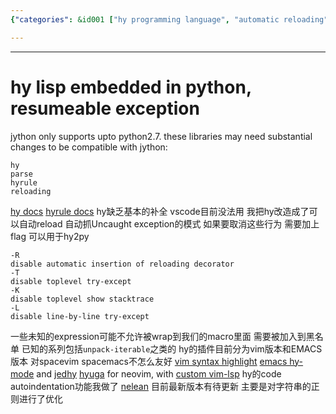 ```yaml
---
{"categories": &id001 ["hy programming language", "automatic reloading", "exception handling", "automation tool", "expression wrapping", "IDE support", "Vim, Emacs, Neovim's Nelean plugin"], "category": "Programming Languages", "date": "2022-11-25 21:29:13", "description": "The article highlights updates to the hy programming language, introducing features such as automatic reloading and enhanced exception handling. These modifications allow hy to be utilized as an automation tool and overcome constraints with expression wrapping. The improvements also benefit IDE support, particularly in Vim, Emacs, and Neovim's Nelean plugin.", "tags": *id001, "title": "Hy Programming Language Enhancements for Automation and IDE Support"}

---
```


------
# hy lisp embedded in python, resumeable exception
jython only supports upto python2.7. these libraries may need substantial changes to be compatible with jython:
```
hy
parse
hyrule
reloading
```
[hy docs](https://docs.hylang.org/en/stable/api.html#lfor)
[hyrule docs](https://hyrule.readthedocs.io/en/master/index.html#hyrule.control.block)
hy缺乏基本的补全 vscode目前没法用 我把hy改造成了可以自动reload 自动抓Uncaught exception的模式 如果要取消这些行为 需要加上flag 可以用于hy2py
```
-R
disable automatic insertion of reloading decorator
-T
disable toplevel try-except
-K
disable toplevel show stacktrace
-L
disable line-by-line try-except
```
一些未知的expression可能不允许被wrap到我们的macro里面 需要被加入到黑名单 已知的系列包括`unpack-iterable`之类的
hy的插件目前分为vim版本和EMACS版本 对spacevim spacemacs不怎么友好
[vim syntax highlight](https://github.com/hylang/vim-hy)
[emacs hy-mode](https://github.com/hylang/hy-mode) and [jedhy](https://github.com/ekaschalk/jedhy)
[hyuga](https://github.com/sakuraiyuta/hyuga) for neovim, with [custom vim-lsp](https://www.github.com/sakuraiyuta/vim-lsp-settings/tree/add-lang/hyuga)
hy的code autoindentation功能我做了 [nelean](https://github.com/Jamea4Ever0/nelean) 目前最新版本有待更新 主要是对字符串的正则进行了优化
